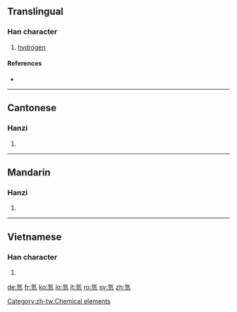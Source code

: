 {{also|氢}}
==Translingual==

===Han character===
{{Han char|rn=84|rad=气|as=07|sn=11|four=8011<sub>7</sub>|canj=人弓一女一 (ONMVM)}}

# [[hydrogen]]

====References====
* {{Han ref|kx=0600.011|dkj=17068|hdz=32013.010|uh=6C2B|ud=27691|bh=B242|bd=45634}}

----

==Cantonese==

===Hanzi===
{{yue-hanzi|jyut=|y=hing1}}

# {{defn|Cantonese|sort=气07}}

----

==Mandarin==

===Hanzi===
{{cmn-hanzi|sim=氢|pin=[[qīng]] ([[qing1]])|wg=ch'ing<sup>1</sup>}}

# {{defn|Mandarin|sort=气07}}

[[Category:zh-tw:Chemical elements]]

----

==Vietnamese==

===Han character===
{{vi-hantu|[[khinh]]|rs=气07}}

# {{defn|Vietnamese|sort=气07}}

[[de:氫]]
[[fr:氫]]
[[ko:氫]]
[[lo:氫]]
[[lt:氫]]
[[ro:氫]]
[[sv:氫]]
[[zh:氫]]